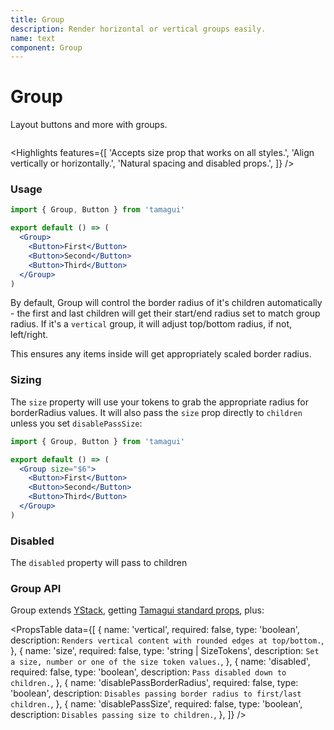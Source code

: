 ```yaml
---
title: Group
description: Render horizontal or vertical groups easily.
name: text
component: Group
---
```


# Group

<Description>Layout buttons and more with groups.</Description>

<HeroContainer>
  <GroupDemo />
</HeroContainer>

```jsx hero template=Group

```

<Highlights
  features={[
    'Accepts size prop that works on all styles.',
    'Align vertically or horizontally.',
    'Natural spacing and disabled props.',
  ]}
/>

### Usage

```jsx
import { Group, Button } from 'tamagui'

export default () => (
  <Group>
    <Button>First</Button>
    <Button>Second</Button>
    <Button>Third</Button>
  </Group>
)
```

By default, Group will control the border radius of it's children automatically - the first and last children will get their start/end radius set to match group radius. If it's a `vertical` group, it will adjust top/bottom radius, if not, left/right.

This ensures any items inside will get appropriately scaled border radius.

### Sizing

The `size` property will use your tokens to grab the appropriate radius for borderRadius values. It will also pass the `size` prop directly to `children` unless you set `disablePassSize`:

```jsx
import { Group, Button } from 'tamagui'

export default () => (
  <Group size="$6">
    <Button>First</Button>
    <Button>Second</Button>
    <Button>Third</Button>
  </Group>
)
```

### Disabled

The `disabled` property will pass to children

<HeroContainer>
  <GroupDisabledDemo />
</HeroContainer>

### Group API

Group extends [YStack](/docs/components/stacks), getting [Tamagui standard props](/docs/intro/props), plus:

<PropsTable
  data={[
    {
      name: 'vertical',
      required: false,
      type: 'boolean',
      description: `Renders vertical content with rounded edges at top/bottom.`,
    },
    {
      name: 'size',
      required: false,
      type: 'string | SizeTokens',
      description: `Set a size, number or one of the size token values.`,
    },
    {
      name: 'disabled',
      required: false,
      type: 'boolean',
      description: `Pass disabled down to children.`,
    },
    {
      name: 'disablePassBorderRadius',
      required: false,
      type: 'boolean',
      description: `Disables passing border radius to first/last children.`,
    },
    {
      name: 'disablePassSize',
      required: false,
      type: 'boolean',
      description: `Disables passing size to children.`,
    },
  ]}
/>
